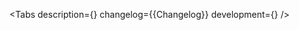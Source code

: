 

<Meta of={Stories} />

<ComponentHeader
    name='Gallery'
    version={packageJson.version}
    children='Используется для просмотра изображений.'
/>

<Tabs
    description={<Description />}
    changelog={<Markdown>{Changelog}</Markdown>}
    development={<Development />}
/>
